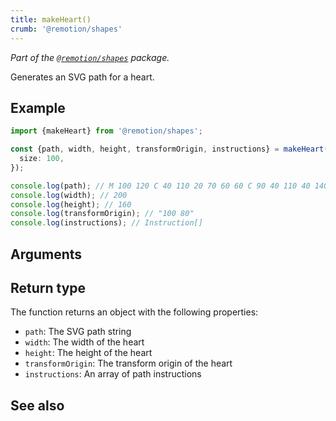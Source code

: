 ```yaml
---
title: makeHeart()
crumb: '@remotion/shapes'
---
```



_Part of the [`@remotion/shapes`](/docs/shapes) package._

Generates an SVG path for a heart.

## Example

```ts twoslash title="make-heart.ts"
import {makeHeart} from '@remotion/shapes';

const {path, width, height, transformOrigin, instructions} = makeHeart({
  size: 100,
});

console.log(path); // M 100 120 C 40 110 20 70 60 60 C 90 40 110 40 140 60 C 180 70 160 110 100 120 Z
console.log(width); // 200
console.log(height); // 160
console.log(transformOrigin); // "100 80"
console.log(instructions); // Instruction[]
```

## Arguments

<ShapeOptions shape="heart" />

## Return type

The function returns an object with the following properties:

- `path`: The SVG path string
- `width`: The width of the heart
- `height`: The height of the heart
- `transformOrigin`: The transform origin of the heart
- `instructions`: An array of path instructions

## See also

<MakeShapeSeeAlso shape="heart" />
